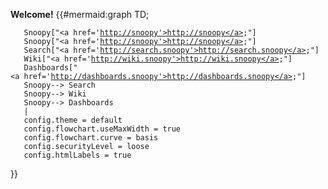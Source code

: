 '''Welcome!'''
{{#mermaid:graph TD;
    Snoopy["&lt;a href='http://snoopy'&gt;http://snoopy&lt;/a&gt;"]
    Snoopy["&lt;a href='http://snoopy'&gt;http://snoopy&lt;/a&gt;"]
    Search["&lt;a href='http://search.snoopy'&gt;http://search.snoopy&lt;/a&gt;"]
    Wiki["&lt;a href='http://wiki.snoopy'&gt;http://wiki.snoopy&lt;/a&gt;"]
    Dashboards["&lt;a href='http://dashboards.snoopy'&gt;http://dashboards.snoopy&lt;/a&gt;"]
    Snoopy--> Search
    Snoopy--> Wiki
    Snoopy--> Dashboards
    |
    config.theme = default
    config.flowchart.useMaxWidth = true
    config.flowchart.curve = basis
    config.securityLevel = loose
    config.htmlLabels = true
}}
